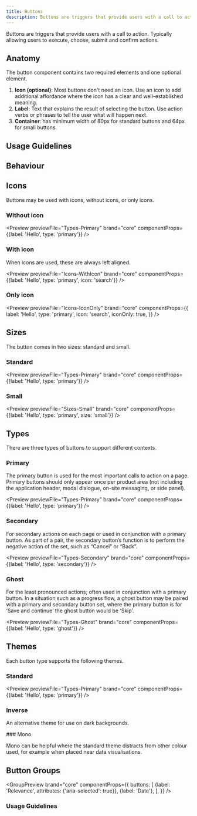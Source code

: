 ```yaml
---
title: Buttons
description: Buttons are triggers that provide users with a call to action. Typically allowing users to execute, choose, submit and confirm actions.
---
```



Buttons are triggers that provide users with a call to action. Typically allowing users to execute, choose, submit and confirm actions.

## Anatomy

The button component contains two required elements and one optional element.

<ButtonAnatomy />

1. <strong>Icon (optional)</strong>: Most buttons don't need an icon. Use an
   icon to add additional affordance where the icon has a clear and
   well-established meaning.
1. <strong>Label</strong>: Text that explains the result of selecting the
   button. Use action verbs or phrases to tell the user what will happen next.
1. <strong>Container</strong>: has minimum width of 80px for standard buttons
   and 64px for small buttons.

## Usage Guidelines

<ButtonGuidelines />

## Behaviour

<ButtonBehaviour />

## Icons

Buttons may be used with icons, without icons, or only icons.

### Without icon

<Preview
	previewFile="Types-Primary"
	brand="core"
	componentProps={{label: 'Hello', type: 'primary'}}
/>

### With icon

When icons are used, these are always left aligned.

<Preview
	previewFile="Icons-WithIcon"
	brand="core"
	componentProps={{label: 'Hello', type: 'primary', icon: 'search'}}
/>

### Only icon

<Preview
	previewFile="Icons-IconOnly"
	brand="core"
	componentProps={{
		label: 'Hello',
		type: 'primary',
		icon: 'search',
		iconOnly: true,
	}}
/>

## Sizes

The button comes in two sizes: standard and small.

### Standard

<Preview
	previewFile="Types-Primary"
	brand="core"
	componentProps={{label: 'Hello', type: 'primary'}}
/>

### Small

<Preview
	previewFile="Sizes-Small"
	brand="core"
	componentProps={{label: 'Hello', type: 'primary', size: 'small'}}
/>

## Types

There are three types of buttons to support different contexts.

### Primary

The primary button is used for the most important calls to action on a page. Primary buttons should only appear once per product area (not including the application header, modal dialogue, on-site messaging, or side panel).

<Preview
	previewFile="Types-Primary"
	brand="core"
	componentProps={{label: 'Hello', type: 'primary'}}
/>

### Secondary

For secondary actions on each page or used in conjunction with a primary button. As part of a pair, the secondary button’s function is to perform the negative action of the set, such as “Cancel” or “Back”.

<Preview
	previewFile="Types-Secondary"
	brand="core"
	componentProps={{label: 'Hello', type: 'secondary'}}
/>

### Ghost

For the least pronounced actions; often used in conjunction with a primary button. In a situation such as a progress flow, a ghost button may be paired with a primary and secondary button set, where the primary button is for ‘Save and continue’ the ghost button would be ‘Skip’.

<Preview
	previewFile="Types-Ghost"
	brand="core"
	componentProps={{label: 'Hello', type: 'ghost'}}
/>

## Themes

Each button type supports the following themes.

### Standard

<Preview
	previewFile="Types-Primary"
	brand="core"
	componentProps={{label: 'Hello', type: 'primary'}}
/>

### Inverse

An alternative theme for use on dark backgrounds.

<div data-o3-theme="inverse">
	<Preview
		previewFile="Themes-Inverse"
		brand="core"
		componentProps={{label: 'Hello', type: 'primary', theme: 'inverse'}}
	/>
</div>
### Mono

Mono can be helpful where the standard theme distracts from other colour used, for example when placed near data visualisations.

<div data-o3-theme="mono">
	<Preview
		previewFile="Themes-Mono"
		brand="core"
		componentProps={{label: 'Hello', type: 'primary', theme: 'mono'}}
	/>
</div>

## Button Groups

<ButtonGroupIntro />

<GroupPreview
	brand="core"
	componentProps={{
		buttons: [
			{label: 'Relevance', attributes: {'aria-selected': true}},
			{label: 'Date'},
		],
	}}
/>

### Usage Guidelines

<ButtonGroupGuidelines />
